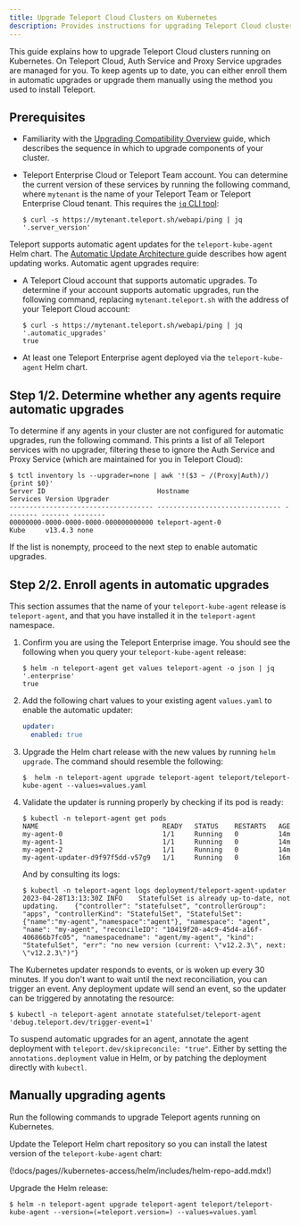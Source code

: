 ```yaml
---
title: Upgrade Teleport Cloud Clusters on Kubernetes
description: Provides instructions for upgrading Teleport Cloud clusters that run on Kubernetes. 
---
```


This guide explains how to upgrade Teleport Cloud clusters running on
Kubernetes. On Teleport Cloud, Auth Service and Proxy Service upgrades are
managed for you. To keep agents up to date, you can either enroll them in
automatic upgrades or upgrade them manually using the method you used to install
Teleport.

## Prerequisites

- Familiarity with the [Upgrading Compatibility Overview](./overview.mdx) guide,
  which describes the sequence in which to upgrade components of your cluster.

- Teleport Enterprise Cloud or Teleport Team account. You can determine the
  current version of these services by running the following command, where
  `mytenant` is the name of your Teleport Team or Teleport Enterprise Cloud
  tenant. This requires the [`jq` CLI tool](https://jqlang.github.io/jq/):

  ```code
  $ curl -s https://mytenant.teleport.sh/webapi/ping | jq '.server_version'
  ```

Teleport supports automatic agent updates for the `teleport-kube-agent` Helm
chart. The [Automatic Update Architecture
](../../architecture/agent-update-management.mdx) guide describes how agent
updating works. Automatic agent upgrades require:

- A Teleport Cloud account that supports automatic upgrades. To determine if
  your account supports automatic upgrades, run the following command, replacing
  `mytenant.teleport.sh` with the address of your Teleport Cloud account:

  ```code
  $ curl -s https://mytenant.teleport.sh/webapi/ping | jq '.automatic_upgrades'
  true
  ```
- At least one Teleport Enterprise agent deployed via the `teleport-kube-agent`
  Helm chart.

## Step 1/2. Determine whether any agents require automatic upgrades

To determine if any agents in your cluster are not configured for automatic
upgrades, run the following command. This prints a list of all Teleport services
with no upgrader, filtering these to ignore the Auth Service and Proxy Service
(which are maintained for you in Teleport Cloud):

```code
$ tctl inventory ls --upgrader=none | awk '!($3 ~ /(Proxy|Auth)/){print $0}'
Server ID                            Hostname                        Services Version Upgrader
------------------------------------ ------------------------------- -------- ------- --------
00000000-0000-0000-0000-000000000000 teleport-agent-0                Kube     v13.4.3 none
```

If the list is nonempty, proceed to the next step to enable automatic upgrades.

## Step 2/2. Enroll agents in automatic upgrades

This section assumes that the name of your `teleport-kube-agent` release is
`teleport-agent`, and that you have installed it in the `teleport-agent`
namespace.

1. Confirm you are using the Teleport Enterprise image. You should see the
   following when you query your `teleport-kube-agent` release:

   ```code
   $ helm -n teleport-agent get values teleport-agent -o json | jq '.enterprise'
   true   
   ```

1. Add the following chart values to your existing agent `values.yaml` to enable
   the automatic updater:

   ```yaml
   updater:
     enabled: true
   ```

1. Upgrade the Helm chart release with the new values by running `helm upgrade`.
   The command should resemble the following:

   ```code
   $  helm -n teleport-agent upgrade teleport-agent teleport/teleport-kube-agent --values=values.yaml
   ```

1. Validate the updater is running properly by checking if its pod is ready:

   ```code
   $ kubectl -n teleport-agent get pods
   NAME                               READY   STATUS    RESTARTS   AGE
   my-agent-0                         1/1     Running   0          14m
   my-agent-1                         1/1     Running   0          14m
   my-agent-2                         1/1     Running   0          14m
   my-agent-updater-d9f97f5dd-v57g9   1/1     Running   0          16m
   ```
   
   And by consulting its logs:
   
   ```code
   $ kubectl -n teleport-agent logs deployment/teleport-agent-updater
   2023-04-28T13:13:30Z	INFO	StatefulSet is already up-to-date, not updating.	{"controller": "statefulset", "controllerGroup": "apps", "controllerKind": "StatefulSet", "StatefulSet": {"name":"my-agent","namespace":"agent"}, "namespace": "agent", "name": "my-agent", "reconcileID": "10419f20-a4c9-45d4-a16f-406866b7fc05", "namespacedname": "agent/my-agent", "kind": "StatefulSet", "err": "no new version (current: \"v12.2.3\", next: \"v12.2.3\")"}
   ```
>
The Kubernetes updater responds to events, or is woken up every 30 minutes.
If you don't want to wait until the next reconciliation, you can trigger an
event. Any deployment update will send an event, so the updater can be
triggered by annotating the resource:

```code
$ kubectl -n teleport-agent annotate statefulset/teleport-agent 'debug.teleport.dev/trigger-event=1'
```

To suspend automatic upgrades for an agent, annotate the agent deployment with
`teleport.dev/skipreconcile: "true"`.  Either by setting the
`annotations.deployment` value in Helm, or by patching the deployment directly
with `kubectl`.

## Manually upgrading agents

Run the following commands to upgrade Teleport agents running on Kubernetes.

Update the Teleport Helm chart repository so you can install the latest version
of the `teleport-kube-agent` chart:

(!docs/pages//kubernetes-access/helm/includes/helm-repo-add.mdx!)

Upgrade the Helm release:

```code
$ helm -n teleport-agent upgrade teleport-agent teleport/teleport-kube-agent --version=(=teleport.version=) --values=values.yaml
```


